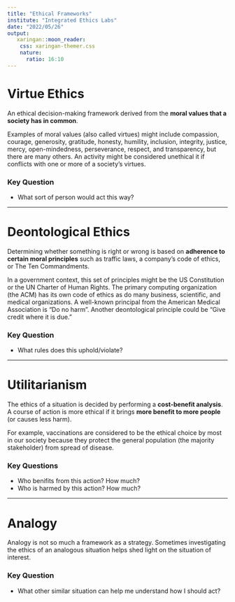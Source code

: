 ```yaml
---
title: "Ethical Frameworks"
institute: "Integrated Ethics Labs"
date: "2022/05/26"
output:
   xaringan::moon_reader:
    css: xaringan-themer.css
    nature:
      ratio: 16:10
---
```



# Virtue Ethics

An ethical decision-making framework derived from the 
**moral values that a society has in common**. 

Examples of moral values (also called virtues) might
include compassion, courage, generosity, gratitude, honesty, humility,
inclusion, integrity, justice, mercy, open-mindedness, perseverance, respect,
and transparency, but there are many others. An activity might be considered
unethical it if conflicts with one or more of a society’s virtues.

### Key Question

* What sort of person would act this way?

---

# Deontological Ethics 

Determining whether something is right or wrong is based on **adherence to certain
moral principles** such as traffic laws, a company’s code of ethics, or The Ten
Commandments. 

In a government context, this set of principles might be the US
Constitution or the UN Charter of Human Rights. The primary computing
organization (the ACM) has its own code of ethics as do many business,
scientific, and medical organizations. A well-known principal from the American
Medical Association is "Do no harm". Another deontological principle could be
"Give credit where it is due."

### Key Question

* What rules does this uphold/violate?

---

# Utilitarianism

The ethics of a situation is decided by performing a **cost-benefit analysis**.
A course of action is more ethical if it brings **more benefit to more people**
(or causes less harm).

For example, vaccinations are considered to be the
ethical choice by most in our society because they protect the general
population (the majority stakeholder) from spread of disease.

### Key Questions

* Who benifits from this action? How much?
* Who is harmed by this action? How much?

---

# Analogy

Analogy is not so much a framework as a strategy. Sometimes investigating 
the ethics of an analogous situation helps shed light on the situation 
of interest.

### Key Question

* What other similar situation can help me understand how I should act?